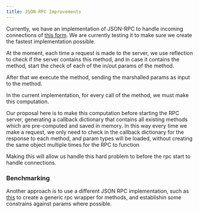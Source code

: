 ```yaml
---
title: JSON-RPC Improvements
---
```


Currently, we have an implementation of JSON-RPC to handle incoming connections of
[this form](https://github.com/starkware-libs/starknet-specs). We are currently testing it to make sure we create the fastest
implementation possible.

At the moment, each time a request is made to the server, we use reflection to check if the server contains this method, and in
case it contains the method, start the check of each of the in/out params of the method.

After that we execute the method, sending the marshalled params as input to the method.

In the current implementation, for every call of the method, we must make this computation.

Our proposal here is to make this computation before starting the RPC server, generating a callback dictionary that contains
all existing methods which are pre-computed and saved in memory. In this way every time we make a request, we only need to check
in the callback dictionary for the response to each method, and param types will be loaded, without creating the same object multiple times for the RPC to function

Making this will allow us handle this hard problem to before the rpc start to handle connections.

### Benchmarking

Another approach is to use a different JSON RPC implementation, such as
[this](https://golangexample.com/golang-implementation-of-json-rpc-2-0-server-with-generics/) to create a generic rpc
wrapper for methods, and establishin some constrains against params where possible.